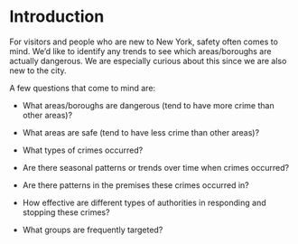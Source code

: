 # Introduction


For visitors and people who are new to New York, safety often comes to mind. We'd like to identify any trends to see which areas/boroughs are actually dangerous. We are especially curious about this since we are also new to the city.

A few questions that come to mind are:

- What areas/boroughs are dangerous (tend to have more crime than other areas)?

- What areas are safe (tend to have less crime than other areas)?

- What types of crimes occurred?

- Are there seasonal patterns or trends over time when crimes occurred?

- Are there patterns in the premises these crimes occurred in?

- How effective are different types of authorities in responding and stopping these crimes?

- What groups are frequently targeted?
